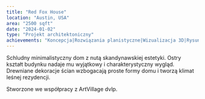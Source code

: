 ```yaml
---
title: "Red Fox House"
location: "Austin, USA"
area: "2500 sqft"
date: "2024-01-02"
type: "Projekt architektoniczny"
achievements: "Koncepcja|Rozwiązania planistyczne|Wizualizacja 3D|Rysunki techniczne"
---
```


Schludny minimalistyczny dom z nutą skandynawskiej estetyki.
Ostry kształt budynku nadaje mu wyjątkowy i charakterystyczny wygląd.
Drewniane dekoracje ścian wzbogacają proste formy domu i tworzą klimat leśnej rezydencji.

Stworzone we współpracy z ArtVillage dvlp.
